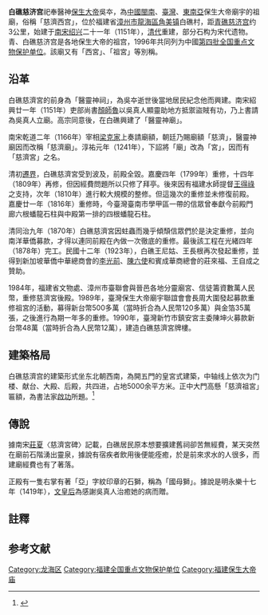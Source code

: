 {{coord|24|28|48|N|117|56|52|E|display=title|scale:10000}}
{{文物保护单位
| 级别 = 全国
| 名称 = 青、白礁慈济宫
| 子项 = 白礁慈济宫
| 图片 = [[File:Baijiao_Ciji_Gong_20120225-4.jpg|210px]]
| 所在 = [[福建省|福建省]][[厦门市|厦门市]]、[[漳州市|漳州市]]
| 分类 = 古建筑
| 时代 = [[宋朝|宋]]－[[清朝|清]]
| 编号 = [[第四批全国重点文物保护单位|第四批]]第104项
| 登录 = 1996年11月20日
}}

'''白礁慈济宫'''祀奉醫神[[保生大帝|保生大帝]]吳夲，為[[中國|中國]][[閩南|閩南]]、[[臺灣|臺灣]]、[[東南亞|東南亞]]保生大帝廟宇的祖廟，俗稱「慈濟西宫」，位於福建省[[漳州市|漳州市]][[龍海區|龍海區]][[角美镇|角美镇]]白礁村{{NoteTag|古為[[泉州|泉州]][[同安縣|同安縣]]積善里{{r|周|page=32}}。}}，距[[青礁慈济宫|青礁慈济宫]]约3公里，始建于[[南宋|南宋]][[绍兴_(年号)|绍兴]]二十一年（1151年），[[清代|清代]]重建，部分石构为宋代遗物。青、白礁慈济宫是各地保生大帝的祖宫，1996年共同列为中國[[第四批全国重点文物保护单位|第四批全国重点文物保护单位]]。該廟又有「西宮」、「祖宮」等別稱{{r|周|page=36}}。

== 沿革 ==
白礁慈濟宮的前身為「醫靈神祠」，為吳夲逝世後當地居民紀念他而興建{{NoteTag|北宋元祐二年（1087年）孫瑀的〈西宮檀越記〉已提到「里之有吳西宮，猶白礁之有祖宮也」，故知北宋時於白礁已有供奉吳真人之廟宇{{r|周|page=33}}。而「醫靈神祠」可見於《宋會要輯稿》，提到該祠在泉州同安縣，且在乾道二年（1166年）十月賜廟額「慈濟」{{r|周|page=34}}。}}{{r|周|page=34}}。南宋紹興廿一年（1151年）吏部尚書[[顏師魯|顏師魯]]以吳真人顯靈助地方抵禦盜賊有功，乃上書請為吳真人立廟{{r|周|page=34}}。高宗同意後，在白礁興建了「醫靈神廟」{{r|周|page=34}}。

南宋乾道二年（1166年）宰相[[梁克家|梁克家]]上奏請廟額，朝廷乃賜廟額「慈濟」，醫靈神廟因而改稱「慈濟廟」{{r|周|page=35}}。淳祐元年（1241年），下詔將「廟」改為「宮」，因而有「慈濟宮」之名{{r|周|page=35}}。

清初[[遷界|遷界]]，白礁慈濟宮受到波及，前殿全毀{{r|周|page=36}}。嘉慶四年（1799年）重修，十四年（1809年）再修，但因經費問題所以只修了拜亭{{r|周|page=36}}。後來因有福建水師提督[[王得祿|王得祿]]之支持，次年（1810年）進行較大規模的整修{{r|周|page=36}}。但這幾次的重修並未修復前殿{{r|周|page=36}}。嘉慶廿一年（1816年）重修時，今臺灣臺南市學甲區一帶的信眾曾奉獻今前殿門廊六根蟠龍石柱與中殿第一排的四根蟠龍石柱{{r|周|page=36}}。

清同治九年（1870年）白礁慈濟宮因蛀蟲而幾乎傾頹信眾們於是決定重修，並向南洋華僑募款，才得以連同前殿在內做一次徹底的重修{{r|周|page=38}}。最後該工程在光緒四年（1878年）完工{{r|周|page=38}}。民國十二年（1923年），白礁王尼姑、王長根再次發起重修，並得到新加坡華僑中華總商會的[[李光前_(慈善家)|李光前]]、[[陳六使|陳六使]]和賓成華商總會的莊來福、王自成之贊助{{r|周|page=38}}。

1984年，福建省文物處、漳州市臺聯會與晉邑各地分靈廟宮、信徒籌資數萬人民幣，重修慈濟宮後殿{{r|周|page=38}}。1989年，臺灣保生大帝廟宇聯誼會會長周大圍發起募款重修祖宮的活動，募得新台幣500多萬（當時折合為人民幣120多萬）與金箔35萬張，之後進行為期一年多的重修{{r|周|page=38}}。1990年，臺灣新竹市鎮安宮主委陳坤火募款新台幣48萬（當時折合為人民幣12萬），建造白礁慈濟宮牌樓{{r|周|page=38}}。

==建築格局==
白礁慈濟宫的建築形式坐东北朝西南，為開五門的皇宮式建築，中轴线上依次为门楼、献台、大殿、后殿，共四进，占地5000余平方米。正中大門高懸「慈濟祖宮」匾額，為書法家[[啟功|啟功]]所題。<ref>{{Cite book |title=全国重点文物保护单位（第一至第五批）·第Ⅱ卷 |publisher=文物出版社 |year=2004 |isbn=7-5010-1525-2 |pages=190-191 }}</ref>

== 傳說 ==
據南宋[[莊夏|莊夏]]〈慈濟宮碑〉記載，白礁居民原本想要擴建舊祠卻苦無經費，某天突然在廟前石階湧出靈泉，據說有宿疾者飲用後便能痊癒，於是前來求水的人很多，而建廟經費也有了著落{{r|周|page=24}}。

正殿有一隻右掌有著「亞」字紋印章的石獅，稱為「國母獅」{{r|周|page=39}}。據說是明永樂十七年（1419年），[[仁孝文皇后|文皇后]]為感謝吳真人治癒她的病而贈{{r|周|page=39}}。

{{Gallery
|title=
|footer=
|width=300
|height=
|lines=1
|File:Baijiao Ciji Gong 20120225-8.jpg|
|File:Baijiao Ciji Gong 20120225-7.jpg|
|File:Baijiao Ciji Gong 20120225-1.jpg|
|File:Baijiao Ciji Gong 20120225-2.jpg|
}}

== 註釋 ==
{{NoteFoot}}

==参考文献==
{{Commons cat|Baijiao Ciji Gong}}
{{reflist|refs=
<ref name="周">{{cite book|author=周茂欽 |title=《臺南大道公信仰研究》 |publisher=臺南市政府文化局 |isbn=978-986-03-9418-4 |date=2013-12}}</ref>
}}

{{福建全国重点文物保护单位}}

{{DEFAULTSORT:B}}
[[Category:龙海区|Category:龙海区]]
[[Category:福建全国重点文物保护单位|Category:福建全国重点文物保护单位]]
[[Category:福建保生大帝庙|Category:福建保生大帝庙]]